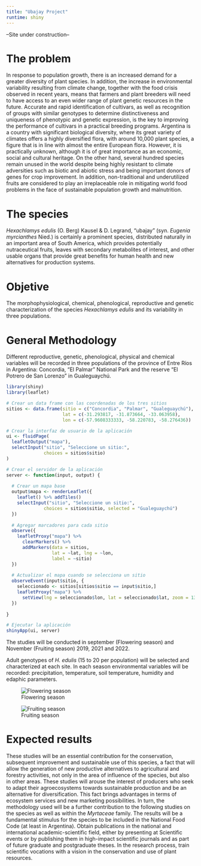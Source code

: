 ```yaml
---
title: "Ubajay Project"
runtime: shiny
---
```


--Site under construction--

# The problem

In response to population growth, there is an increased demand for a greater diversity of plant species. In addition, the increase in environmental variability resulting from climate change, together with the food crisis observed in recent years, means that farmers and plant breeders will need to have access to an even wider range of plant genetic resources in the future. Accurate and rapid identification of cultivars, as well as recognition of groups with similar genotypes to determine distinctiveness and uniqueness of phenotypic and genetic expression, is the key to improving the performance of cultivars in a practical breeding programs.
Argentina is a country with significant biological diversity, where its great variety of climates offers a highly diversified flora, with around 10,000 plant species, a figure that is in line with almost the entire European flora. However, it is practically unknown, although it is of great importance as an economic, social and cultural heritage. On the other hand, several hundred species remain unused in the world despite being highly resistant to climate adversities such as biotic and abiotic stress and being important donors of genes for crop improvement. In addition, non-traditional and underutilized fruits are considered to play an irreplaceable role in mitigating world food problems in the face of sustainable population growth and malnutrition.

# The species

*Hexachlamys edulis* (O. Berg) Kausel & D. Legrand, “ubajay” (syn. *Eugenia myrcianthes* Nied.) is certainly a prominent species, distributed naturally in an important area of South America, which provides potentially nutraceutical fruits, leaves with secondary metabolites of interest,
and other usable organs that provide great benefits for human health and new alternatives for production systems.

# Objetive

The morphophysiological, chemical, phenological, reproductive and genetic characterization of the species *Hexachlamys edulis* and its variability in three populations.

# General Methodology

Different reproductive, genetic, phenological, physical and chemical variables will be recorded in three populations of the province of Entre Ríos in Argentina: Concordia, "El Palmar" National Park and the reserve "El Potrero de San Lorenzo" in Gualeguaychú.

```r

library(shiny)
library(leaflet)

# Crear un data frame con las coordenadas de los tres sitios
sitios <- data.frame(sitio = c("Concordia", "Palmar", "Gualeguaychú"),
                     lat = c(-31.293817, -31.873664, -33.063958),
                     lon = c(-57.9608333333, -58.220783, -58.276436))

# Crear la interfaz de usuario de la aplicación
ui <- fluidPage(
  leafletOutput("mapa"),
  selectInput("sitio", "Seleccione un sitio:",
              choices = sitios$sitio)
)

# Crear el servidor de la aplicación
server <- function(input, output) {
  
  # Crear un mapa base
  output$mapa <- renderLeaflet({
    leaflet() %>% addTiles()
    selectInput("sitio", "Seleccione un sitio:",
              choices = sitios$sitio, selected = "Gualeguaychú")
  })
  
  # Agregar marcadores para cada sitio
  observe({
    leafletProxy("mapa") %>%
      clearMarkers() %>%
      addMarkers(data = sitios, 
                 lat = ~lat, lng = ~lon, 
                 label = ~sitio)
  })
  
  # Actualizar el mapa cuando se selecciona un sitio
  observeEvent(input$sitio, {
    seleccionado <- sitios[sitios$sitio == input$sitio,]
    leafletProxy("mapa") %>%
      setView(lng = seleccionado$lon, lat = seleccionado$lat, zoom = 13)
  })
  
}

# Ejecutar la aplicación
shinyApp(ui, server)


```

The studies will be conducted in september (Flowering season) and November (Fruiting season) 2019, 2021 and 2022.

Adult genotypes of *H. edulis* (15 to 20 per population) will be selected and characterized at each site. In each season environmental variables will be recorded: precipitation, temperature, soil temperature, humidity and edaphic parameters.

![Flowering season](https://github.com/ipovilonis/ipovilonis.github.io/blob/main/IMG_20210909_123203.jpg?raw=true)

![Fruiting season](https://github.com/ipovilonis/ipovilonis.github.io/blob/main/IMG_20211111_104511.jpg?raw=true)

# Expected results

These studies will be an essential contribution for the conservation, subsequent improvement and sustainable use of this species, a fact that will allow the generation of new productive alternatives to agricultural and forestry activities, not only in the area of influence of the species, but also in other areas.
These studies will arouse the interest of producers who seek to adapt their agroecosystems towards sustainable production and be an alternative for diversification. This fact brings advantages in terms of ecosystem services and new marketing possibilities.
In turn, the methodology used will be a further contribution to the following studies on the species as well as within the *Myrtaceae* family.
The results will be a fundamental stimulus for the species to be included in the National Food Code (at least in Argentina).
Obtain publications in the national and international academic-scientific field, either by presenting at Scientific events or by publishing them in high-impact scientific journals and as part of future graduate and postgraduate theses.
In the research process, train scientific vocations with a vision in the conservation and use of plant resources.